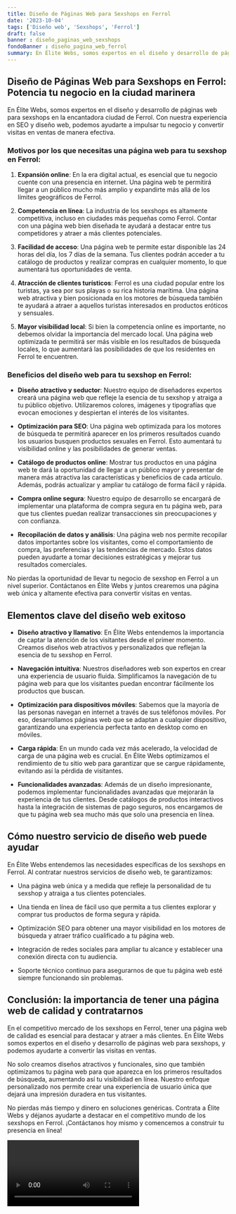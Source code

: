 ```yaml
---
title: Diseño de Páginas Web para Sexshops en Ferrol
date: '2023-10-04'
tags: ['Diseño web', 'Sexshops', 'Ferrol']
draft: false
banner : diseño_paginas_web_sexshops
fondoBanner : diseño_pagina_web_ferrol
summary: En Élite Webs, somos expertos en el diseño y desarrollo de páginas web para sexshops en la encantadora ciudad de Ferrol. Con nuestra experiencia en SEO y diseño web, podemos ayudarte a impulsar tu negocio y convertir visitas en ventas de manera efectiva.
---
```


## Diseño de Páginas Web para Sexshops en Ferrol: Potencia tu negocio en la ciudad marinera

En Élite Webs, somos expertos en el diseño y desarrollo de páginas web para sexshops en la encantadora ciudad de Ferrol. Con nuestra experiencia en SEO y diseño web, podemos ayudarte a impulsar tu negocio y convertir visitas en ventas de manera efectiva.

### Motivos por los que necesitas una página web para tu sexshop en Ferrol:

1. **Expansión online**: En la era digital actual, es esencial que tu negocio cuente con una presencia en internet. Una página web te permitirá llegar a un público mucho más amplio y expandirte más allá de los límites geográficos de Ferrol.

2. **Competencia en línea**: La industria de los sexshops es altamente competitiva, incluso en ciudades más pequeñas como Ferrol. Contar con una página web bien diseñada te ayudará a destacar entre tus competidores y atraer a más clientes potenciales.

3. **Facilidad de acceso**: Una página web te permite estar disponible las 24 horas del día, los 7 días de la semana. Tus clientes podrán acceder a tu catálogo de productos y realizar compras en cualquier momento, lo que aumentará tus oportunidades de venta.

4. **Atracción de clientes turísticos**: Ferrol es una ciudad popular entre los turistas, ya sea por sus playas o su rica historia marítima. Una página web atractiva y bien posicionada en los motores de búsqueda también te ayudará a atraer a aquellos turistas interesados en productos eróticos y sensuales.

5. **Mayor visibilidad local**: Si bien la competencia online es importante, no debemos olvidar la importancia del mercado local. Una página web optimizada te permitirá ser más visible en los resultados de búsqueda locales, lo que aumentará las posibilidades de que los residentes en Ferrol te encuentren.

### Beneficios del diseño web para tu sexshop en Ferrol:

- **Diseño atractivo y seductor**: Nuestro equipo de diseñadores expertos creará una página web que refleje la esencia de tu sexshop y atraiga a tu público objetivo. Utilizaremos colores, imágenes y tipografías que evocan emociones y despiertan el interés de los visitantes.

- **Optimización para SEO**: Una página web optimizada para los motores de búsqueda te permitirá aparecer en los primeros resultados cuando los usuarios busquen productos sexuales en Ferrol. Esto aumentará tu visibilidad online y las posibilidades de generar ventas.

- **Catálogo de productos online**: Mostrar tus productos en una página web te dará la oportunidad de llegar a un público mayor y presentar de manera más atractiva las características y beneficios de cada artículo. Además, podrás actualizar y ampliar tu catálogo de forma fácil y rápida.

- **Compra online segura**: Nuestro equipo de desarrollo se encargará de implementar una plataforma de compra segura en tu página web, para que tus clientes puedan realizar transacciones sin preocupaciones y con confianza.

- **Recopilación de datos y análisis**: Una página web nos permite recopilar datos importantes sobre los visitantes, como el comportamiento de compra, las preferencias y las tendencias de mercado. Estos datos pueden ayudarte a tomar decisiones estratégicas y mejorar tus resultados comerciales.

No pierdas la oportunidad de llevar tu negocio de sexshop en Ferrol a un nivel superior. Contáctanos en Élite Webs y juntos crearemos una página web única y altamente efectiva para convertir visitas en ventas.

<GifSeo />

<Cta />

## Elementos clave del diseño web exitoso

- **Diseño atractivo y llamativo**: En Élite Webs entendemos la importancia de captar la atención de los visitantes desde el primer momento. Creamos diseños web atractivos y personalizados que reflejan la esencia de tu sexshop en Ferrol. 

- **Navegación intuitiva**: Nuestros diseñadores web son expertos en crear una experiencia de usuario fluida. Simplificamos la navegación de tu página web para que los visitantes puedan encontrar fácilmente los productos que buscan. 

- **Optimización para dispositivos móviles**: Sabemos que la mayoría de las personas navegan en internet a través de sus teléfonos móviles. Por eso, desarrollamos páginas web que se adaptan a cualquier dispositivo, garantizando una experiencia perfecta tanto en desktop como en móviles. 

- **Carga rápida**: En un mundo cada vez más acelerado, la velocidad de carga de una página web es crucial. En Élite Webs optimizamos el rendimiento de tu sitio web para garantizar que se cargue rápidamente, evitando así la pérdida de visitantes. 

- **Funcionalidades avanzadas**: Además de un diseño impresionante, podemos implementar funcionalidades avanzadas que mejorarán la experiencia de tus clientes. Desde catálogos de productos interactivos hasta la integración de sistemas de pago seguros, nos encargamos de que tu página web sea mucho más que solo una presencia en línea.

## Cómo nuestro servicio de diseño web puede ayudar

En Élite Webs entendemos las necesidades específicas de los sexshops en Ferrol. Al contratar nuestros servicios de diseño web, te garantizamos:

- Una página web única y a medida que refleje la personalidad de tu sexshop y atraiga a tus clientes potenciales.

- Una tienda en línea de fácil uso que permita a tus clientes explorar y comprar tus productos de forma segura y rápida.

- Optimización SEO para obtener una mayor visibilidad en los motores de búsqueda y atraer tráfico cualificado a tu página web.

- Integración de redes sociales para ampliar tu alcance y establecer una conexión directa con tu audiencia.

- Soporte técnico continuo para asegurarnos de que tu página web esté siempre funcionando sin problemas.

## Conclusión: la importancia de tener una página web de calidad y contratarnos 

En el competitivo mercado de los sexshops en Ferrol, tener una página web de calidad es esencial para destacar y atraer a más clientes. En Élite Webs somos expertos en el diseño y desarrollo de páginas web para sexshops, y podemos ayudarte a convertir las visitas en ventas.

No solo creamos diseños atractivos y funcionales, sino que también optimizamos tu página web para que aparezca en los primeros resultados de búsqueda, aumentando así tu visibilidad en línea. Nuestro enfoque personalizado nos permite crear una experiencia de usuario única que dejará una impresión duradera en tus visitantes.

No pierdas más tiempo y dinero en soluciones genéricas. Contrata a Élite Webs y déjanos ayudarte a destacar en el competitivo mundo de los sexshops en Ferrol. ¡Contáctanos hoy mismo y comencemos a construir tu presencia en línea!

<Video />

<CtaBot job='Sexshops' city='Ferrol'/>

<Gmaps query='Ferrol+españa+maps' />